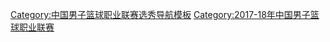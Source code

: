 {{Navbox
| name = 2017年CBA选秀
| title = [[2017年CBA选秀|{{color|yellow|2017年CBA选秀}}]]
| titlestyle = background:#CC0001; color:white; border: 3px solid #EBEAD5
| basestyle = background:#CC0001;color:white;
| listclass = hlist
| nowrapitems = yes
| state = {{{state|autocollapse}}}

| group1 = 第一輪
| list1 = 
* [[陳盈駿]]
* [[周仪翔]]
* [[惠龙儿]]
* [[杨凯 (篮球运动员)|杨凯]]
* [[张锦 (篮球运动员)|张锦]]
* [[班铎]]
* [[刘鸿博]]
* [[刘磊]]

| group2 = 第二輪
| list2 =
* [[乔文翰]]
* [[王梓旭]]
* [[王昱尧]]

|belowclass = hlist
|below = {{中国男子篮球职业联赛选秀模板列表}}
}}<noinclude>
{{collapsible option}}
[[Category:中国男子篮球职业联赛选秀导航模板]]
[[Category:2017-18年中国男子篮球职业联赛]]
</noinclude>